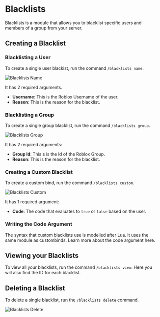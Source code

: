 
# Blacklists

Blacklists is a module that allows you to blacklist specific users and members of a group from your server.

## Creating a Blacklist

### Blacklisting a User

To create a single user blackist, run the command `/blacklists name`.

<div className="bg-gradient-to-r from-blue-400 to-pink-500 flex py-2 md:py-4 xl:py-8 px-1 md:px-4 xl:px-6 rounded-sm">
  <Image
    src={blacklists_name}
    alt="Blacklists Name"
    className="rounded-md shadow-xl"
    placeholder="blur"
  />
</div>

It has 2 required arguments.

- **Username**: This is the Roblox Username of the user.
- **Reason**: This is the reason for the blacklist.

### Blacklisting a Group

To create a single group blacklist, run the command `/blacklists group`.

<div className="bg-gradient-to-r from-blue-400 to-pink-500 flex py-2 md:py-4 xl:py-8 px-1 md:px-4 xl:px-6 rounded-sm">
  <Image
    src={blacklists_group}
    alt="Blacklists Group"
    className="rounded-md shadow-xl"
    placeholder="blur"
  />
</div>

It has 2 required arguments:

- **Group Id**: This s is the Id of the Roblox Group.
- **Reason**: This is the reason for the blacklist.

### Creating a Custom Blacklist

To create a custom bind, run the command `/blacklists custom`.

<div className="bg-gradient-to-r from-blue-400 to-pink-500 flex py-2 md:py-4 xl:py-8 px-1 md:px-4 xl:px-6 rounded-sm">
  <Image
    src={blacklists_custom}
    alt="Blacklists Custom"
    className="rounded-md shadow-xl"
    placeholder="blur"
  />
</div>

It has 1 required argument:

- **Code**: The code that evaluates to `true` or `false` based on the user.

### Writing the Code Argument

The syntax that custom blacklists use is modelled after Lua. It uses the same module as custombinds. Learn more about the code
argument <Link href="/docs/custombinds#writing-the-code-argument">here</Link>.

## Viewing your Blacklists

To view all your blacklists, run the command `/blacklists view`. Here you will also find the ID for each blacklist.

## Deleting a Blacklist

To delete a single blacklist, run the `/blacklists delete` command.

<div className="bg-gradient-to-r from-blue-400 to-pink-500 flex py-2 md:py-4 xl:py-8 px-1 md:px-4 xl:px-6 rounded-sm">
  <Image
    src={blacklists_delete}
    alt="Blacklists Delete"
    className="rounded-md shadow-xl"
    placeholder="blur"
  />
</div>
